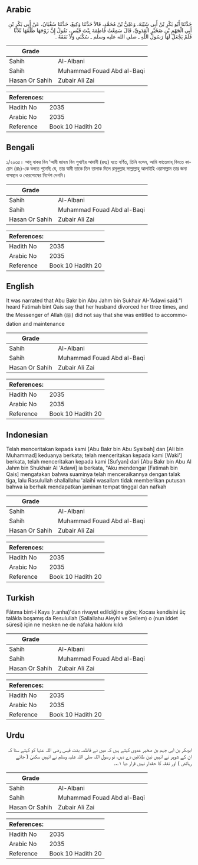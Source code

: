 ## Arabic


<div dir="rtl" lang="ar" style={{fontSize:'larger',backgroundColor:'#f8f9fa',padding:20}}>
حَدَّثَنَا أَبُو بَكْرِ بْنُ أَبِي شَيْبَةَ، وَعَلِيُّ بْنُ مُحَمَّدٍ، قَالاَ حَدَّثَنَا وَكِيعٌ، حَدَّثَنَا سُفْيَانُ، عَنْ أَبِي بَكْرِ بْنِ أَبِي الْجَهْمِ بْنِ صُخَيْرٍ الْعَدَوِيِّ، قَالَ سَمِعْتُ فَاطِمَةَ بِنْتَ قَيْسٍ، تَقُولُ إِنَّ زَوْجَهَا طَلَّقَهَا ثَلاَثًا فَلَمْ يَجْعَلْ لَهَا رَسُولُ اللَّهِ ـ صلى الله عليه وسلم ـ سُكْنَى وَلاَ نَفَقَةً ‏.‏
</div>
<div style={{backgroundColor:'#f8f9fa',padding:20, marginBottom: 10}}><table> <thead> <tr> <th>Grade</th> <th></th> </tr> </thead> <tbody> <tr><td>Sahih</td><td>Al-Albani</td></tr><tr><td>Sahih</td><td>Muhammad Fouad Abd al-Baqi</td></tr><tr><td>Hasan Or Sahih</td><td>Zubair Ali Zai</td></tr></tbody></table><table> <thead> <tr> <th>References:</th> <th></th> </tr> </thead> <tbody><tr><td>Hadith No</td><td>2035</td></tr><tr><td>Arabic No</td><td>2035</td></tr><tr><td>Reference</td><td>Book 10 Hadith 20</td></tr></tbody></table></div>

## Bengali


<div dir="ltr" lang="bn" style={{fontSize:'larger',backgroundColor:'#f8f9fa',padding:20}}>
১/২০৩৫। আবূ বাকর বিন ‘আবী জাহম বিন সুখাইর আদাবী (রহঃ) হতে বর্ণিত, তিনি বলেন, আমি ফাতেমাহ্ বিনতে কায়েস (রাঃ)-কে বলতে শুনেছি যে, তার স্বামী তাকে তিন তালাক দিলে রসূলুল্লাহ সাল্লাল্লাহু আলাইহি ওয়াসাল্লাম তার জন্য বাসস্থান ও খোরপোষের নির্দেশ দেননি।
</div>
<div style={{backgroundColor:'#f8f9fa',padding:20, marginBottom: 10}}><table> <thead> <tr> <th>Grade</th> <th></th> </tr> </thead> <tbody> <tr><td>Sahih</td><td>Al-Albani</td></tr><tr><td>Sahih</td><td>Muhammad Fouad Abd al-Baqi</td></tr><tr><td>Hasan Or Sahih</td><td>Zubair Ali Zai</td></tr></tbody></table><table> <thead> <tr> <th>References:</th> <th></th> </tr> </thead> <tbody><tr><td>Hadith No</td><td>2035</td></tr><tr><td>Arabic No</td><td>2035</td></tr><tr><td>Reference</td><td>Book 10 Hadith 20</td></tr></tbody></table></div>

## English


<div dir="ltr" lang="en" style={{fontSize:'larger',backgroundColor:'#f8f9fa',padding:20}}>
It was narrated that Abu Bakr bin Abu Jahm bin Sukhair Al-'Adawi said:"I heard Fatimah bint Qais say that her husband divorced her ttree times, and the Messenger of Allah (ﷺ) did not say that she was entitled to accommodation and maintenance
</div>
<div style={{backgroundColor:'#f8f9fa',padding:20, marginBottom: 10}}><table> <thead> <tr> <th>Grade</th> <th></th> </tr> </thead> <tbody> <tr><td>Sahih</td><td>Al-Albani</td></tr><tr><td>Sahih</td><td>Muhammad Fouad Abd al-Baqi</td></tr><tr><td>Hasan Or Sahih</td><td>Zubair Ali Zai</td></tr></tbody></table><table> <thead> <tr> <th>References:</th> <th></th> </tr> </thead> <tbody><tr><td>Hadith No</td><td>2035</td></tr><tr><td>Arabic No</td><td>2035</td></tr><tr><td>Reference</td><td>Book 10 Hadith 20</td></tr></tbody></table></div>

## Indonesian


<div dir="ltr" lang="id" style={{fontSize:'larger',backgroundColor:'#f8f9fa',padding:20}}>
Telah menceritakan kepada kami [Abu Bakr bin Abu Syaibah] dan [Ali bin Muhammad] keduanya berkata; telah menceritakan kepada kami [Waki'] berkata, telah menceritakan kepada kami [Sufyan] dari [Abu Bakr bin Abu Al Jahm bin Shukhair Al 'Adawi] ia berkata, "Aku mendengar [Fatimah bin Qais] mengatakan bahwa suaminya telah menceraikannya dengan talak tiga, lalu Rasulullah shallallahu 'alaihi wasallam tidak memberikan putusan bahwa ia berhak mendapatkan jaminan tempat tinggal dan nafkah
</div>
<div style={{backgroundColor:'#f8f9fa',padding:20, marginBottom: 10}}><table> <thead> <tr> <th>Grade</th> <th></th> </tr> </thead> <tbody> <tr><td>Sahih</td><td>Al-Albani</td></tr><tr><td>Sahih</td><td>Muhammad Fouad Abd al-Baqi</td></tr><tr><td>Hasan Or Sahih</td><td>Zubair Ali Zai</td></tr></tbody></table><table> <thead> <tr> <th>References:</th> <th></th> </tr> </thead> <tbody><tr><td>Hadith No</td><td>2035</td></tr><tr><td>Arabic No</td><td>2035</td></tr><tr><td>Reference</td><td>Book 10 Hadith 20</td></tr></tbody></table></div>

## Turkish


<div dir="ltr" lang="tr" style={{fontSize:'larger',backgroundColor:'#f8f9fa',padding:20}}>
Fâtıma bint-i Kays (r.anha)'dan rivayet edildiğine göre; Kocası kendisini üç talâkla boşamış da Resulullah (Sallallahu Aleyhi ve Sellem) o (nun iddet süresi) için ne mesken ne de nafaka hakkını kıldı
</div>
<div style={{backgroundColor:'#f8f9fa',padding:20, marginBottom: 10}}><table> <thead> <tr> <th>Grade</th> <th></th> </tr> </thead> <tbody> <tr><td>Sahih</td><td>Al-Albani</td></tr><tr><td>Sahih</td><td>Muhammad Fouad Abd al-Baqi</td></tr><tr><td>Hasan Or Sahih</td><td>Zubair Ali Zai</td></tr></tbody></table><table> <thead> <tr> <th>References:</th> <th></th> </tr> </thead> <tbody><tr><td>Hadith No</td><td>2035</td></tr><tr><td>Arabic No</td><td>2035</td></tr><tr><td>Reference</td><td>Book 10 Hadith 20</td></tr></tbody></table></div>

## Urdu


<div dir="rtl" lang="ur" style={{fontSize:'larger',backgroundColor:'#f8f9fa',padding:20}}>
ابوبکر بن ابی جہم بن صخیر عدوی کہتے ہیں کہ میں نے فاطمہ بنت قیس رضی اللہ عنہا کو کہتے سنا کہ ان کے شوہر نے انہیں تین طلاقیں دے دیں، تو رسول اللہ صلی اللہ علیہ وسلم نے انہیں سکنیٰ ( جائے رہائش ) اور نفقہ کا حقدار نہیں قرار دیا ۱؎۔
</div>
<div style={{backgroundColor:'#f8f9fa',padding:20, marginBottom: 10}}><table> <thead> <tr> <th>Grade</th> <th></th> </tr> </thead> <tbody> <tr><td>Sahih</td><td>Al-Albani</td></tr><tr><td>Sahih</td><td>Muhammad Fouad Abd al-Baqi</td></tr><tr><td>Hasan Or Sahih</td><td>Zubair Ali Zai</td></tr></tbody></table><table> <thead> <tr> <th>References:</th> <th></th> </tr> </thead> <tbody><tr><td>Hadith No</td><td>2035</td></tr><tr><td>Arabic No</td><td>2035</td></tr><tr><td>Reference</td><td>Book 10 Hadith 20</td></tr></tbody></table></div>